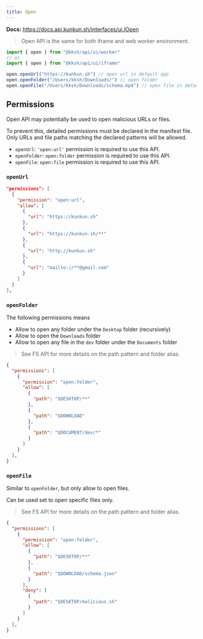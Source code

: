 ```yaml
---
title: Open
---
```


**Docs:** https://docs.api.kunkun.sh/interfaces/ui.IOpen

> Open API is the same for both iframe and web worker environment.

```ts
import { open } from "@kksh/api/ui/worker"
// or
import { open } from "@kksh/api/ui/iframe"

open.openUrl("https://kunkun.sh") // open url in default app
open.openFolder("/Users/kksh/Downloads/") // open folder
open.openFile("/Users/kksh/Downloads/schema.mp4") // open file in default app
```

## Permissions

Open API may potentially be used to open malicious URLs or files. 

To prevent this, detailed permissions must be declared in the manifest file.
Only URLs and file paths matching the declared patterns will be allowed.

- `openUrl`: `'open:url'` permission is required to use this API.
- `openFolder`: `open:folder` permission is required to use this API.
- `openFile`: `open:file` permission is required to use this API.

### `openUrl`

```json
"permissions": [
  {
    "permission": "open:url",
    "allow": [
      {
        "url": "https://kunkun.sh"
      },
      {
        "url": "https://kunkun.sh/**"
      },
      {
        "url": "http://kunkun.sh"
      },
      {
        "url": "mailto://**@gmail.com"
      }
    ]
  }
],
```

### `openFolder`

The following permissions means

- Allow to open any folder under the `Desktop` folder (recursively)
- Allow to open the `Downloads` folder
- Allow to open any file in the `dev` folder under the `Documents` folder

> See FS API for more details on the path pattern and folder alias.

```json
{
  "permissions": [
    {
      "permission": "open:folder",
      "allow": [
        {
          "path": "$DESKTOP/**"
        },
        {
          "path": "$DOWNLOAD"
        },
        {
          "path": "$DOCUMENT/dev/*"
        }
      ]
    }
  ],
}
```

### `openFile`

Similar to `openFolder`, but only allow to open files.

Can be used set to open specific files only.

> See FS API for more details on the path pattern and folder alias.

```json
{
  "permissions": [
    {
      "permission": "open:folder",
      "allow": [
        {
          "path": "$DESKTOP/**"
        },
        {
          "path": "$DOWNLOAD/schema.json"
        }
      ],
      "deny": [
        {
          "path": "$DESKTOP/malicious.sh"
        }
      ]
    }
  ],
}
```

